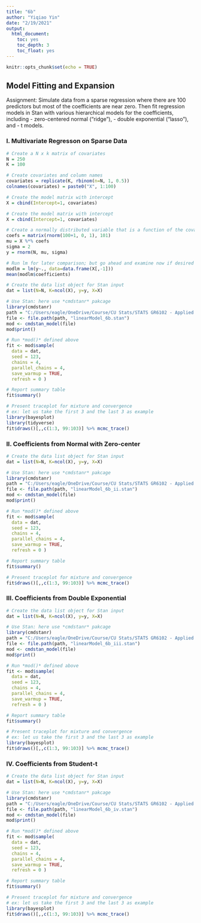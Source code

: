 ---
title: "6b"
author: "Yiqiao Yin"
date: "2/19/2021"
output:
  html_document:
    toc: yes
    toc_depth: 3
    toc_float: yes
---

```{r setup, include=FALSE}
knitr::opts_chunk$set(echo = TRUE)
```

## Model Fitting and Expansion

Assignment:
Simulate data from a sparse regression where there are 100 predictors but most of the coefficients are near zero.  Then fit regression models in Stan with various hierarchical models for the coefficients, including 
- zero-centered normal ("ridge"), 
- double exponential ("lasso"), and 
- t models.

### I. Multivariate Regresson on Sparse Data

```{r, messages=FALSE, warning=FALSE}
# Create a N x k matrix of covariates
N = 250
K = 100

# Create covariates and column names
covariates = replicate(K, rbinom(n=N, 1, 0.5))
colnames(covariates) = paste0("X", 1:100)

# Create the model matrix with intercept
X = cbind(Intercept=1, covariates)

# Create the model matrix with intercept
X = cbind(Intercept=1, covariates)

# Create a normally distributed variable that is a function of the covariates
coefs = matrix(rnorm(100+1, 0, 1), 101)
mu = X %*% coefs
sigma = 2
y = rnorm(N, mu, sigma)
```

```{r, messages=FALSE, warning=FALSE}
# Run lm for later comparison; but go ahead and examine now if desired
modlm = lm(y~., data=data.frame(X[,-1]))
mean(modlm$coefficients)
```

```{r, messages=FALSE, warning=FALSE}
# Create the data list object for Stan input
dat = list(N=N, K=ncol(X), y=y, X=X)

# Use Stan: here use *cmdstanr* pakcage
library(cmdstanr)
path = "C:/Users/eagle/OneDrive/Course/CU Stats/STATS GR6102 - Applied Statistics II/InClass/stan/"
file <- file.path(path, "linearModel_6b.stan")
mod <- cmdstan_model(file)
mod$print()
```

```{r, messages=FALSE, warning=FALSE}
# Run *mod()* defined above
fit <- mod$sample(
  data = dat,
  seed = 123,
  chains = 4,
  parallel_chains = 4,
  save_warmup = TRUE,
  refresh = 0 )

# Report summary table
fit$summary()
```

```{r, messages=FALSE, warning=FALSE}
# Present traceplot for mixture and convergence
# ex: let us take the first 3 and the last 3 as example
library(bayesplot)
library(tidyverse)
fit$draws()[,,c(1:3, 99:103)] %>% mcmc_trace()
```

### II. Coefficients from Normal with Zero-center

```{r, messages=FALSE, warning=FALSE}
# Create the data list object for Stan input
dat = list(N=N, K=ncol(X), y=y, X=X)

# Use Stan: here use *cmdstanr* pakcage
library(cmdstanr)
path = "C:/Users/eagle/OneDrive/Course/CU Stats/STATS GR6102 - Applied Statistics II/InClass/stan/"
file <- file.path(path, "linearModel_6b_ii.stan")
mod <- cmdstan_model(file)
mod$print()
```

```{r, messages=FALSE, warning=FALSE}
# Run *mod()* defined above
fit <- mod$sample(
  data = dat,
  seed = 123,
  chains = 4,
  parallel_chains = 4,
  save_warmup = TRUE,
  refresh = 0 )

# Report summary table
fit$summary()
```

```{r, messages=FALSE, warning=FALSE}
# Present traceplot for mixture and convergence
fit$draws()[,,c(1:3, 99:103)] %>% mcmc_trace()
```

### III. Coefficients from Double Exponential

```{r, messages=FALSE, warning=FALSE}
# Create the data list object for Stan input
dat = list(N=N, K=ncol(X), y=y, X=X)

# Use Stan: here use *cmdstanr* pakcage
library(cmdstanr)
path = "C:/Users/eagle/OneDrive/Course/CU Stats/STATS GR6102 - Applied Statistics II/InClass/stan/"
file <- file.path(path, "linearModel_6b_iii.stan")
mod <- cmdstan_model(file)
mod$print()
```

```{r, messages=FALSE, warning=FALSE}
# Run *mod()* defined above
fit <- mod$sample(
  data = dat,
  seed = 123,
  chains = 4,
  parallel_chains = 4,
  save_warmup = TRUE,
  refresh = 0 )

# Report summary table
fit$summary()
```

```{r, messages=FALSE, warning=FALSE}
# Present traceplot for mixture and convergence
# ex: let us take the first 3 and the last 3 as example
library(bayesplot)
fit$draws()[,,c(1:3, 99:103)] %>% mcmc_trace()
```

### IV. Coefficients from Student-t

```{r, messages=FALSE, warning=FALSE}
# Create the data list object for Stan input
dat = list(N=N, K=ncol(X), y=y, X=X)

# Use Stan: here use *cmdstanr* pakcage
library(cmdstanr)
path = "C:/Users/eagle/OneDrive/Course/CU Stats/STATS GR6102 - Applied Statistics II/InClass/stan/"
file <- file.path(path, "linearModel_6b_iv.stan")
mod <- cmdstan_model(file)
mod$print()
```

```{r, messages=FALSE, warning=FALSE}
# Run *mod()* defined above
fit <- mod$sample(
  data = dat,
  seed = 123,
  chains = 4,
  parallel_chains = 4,
  save_warmup = TRUE,
  refresh = 0 )

# Report summary table
fit$summary()
```

```{r, messages=FALSE, warning=FALSE}
# Present traceplot for mixture and convergence
# ex: let us take the first 3 and the last 3 as example
library(bayesplot)
fit$draws()[,,c(1:3, 99:103)] %>% mcmc_trace()
```
